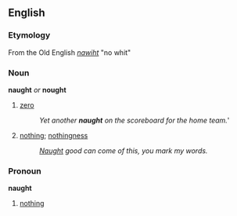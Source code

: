== English ==
=== Etymology ===
From the Old English ''[[nawiht]]'' "no whit"
=== Noun ===
'''naught''' ''or'' '''nought'''
# [[zero]]
#: ''Yet another '''naught''' on the scoreboard for the home team.'''
# [[nothing]]; [[nothingness]]
#: ''[[Naught]] good can come of this, you mark my words.''

=== Pronoun ===
'''naught'''
# [[nothing]]
